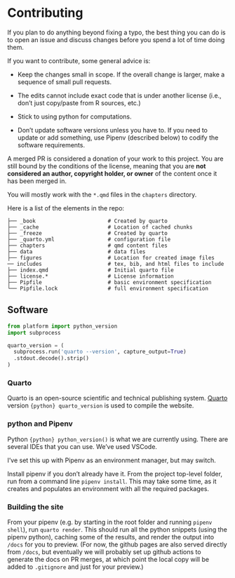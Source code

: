 # Contributing {.unlisted .unnumbered}

If you plan to do anything beyond fixing a typo, the best thing you can do is to open an issue and discuss changes before you spend a lot of time doing them. 

<!-- If you don't have a lot of experience with git or GitHub, take a look at the wonderful [_Happy Git and GitHub for the useR_](https://happygitwithr.com/).  -->

If you want to contribute, some general advice is: 

 <!-- - Only check in the source files (qmd, yml, bib, pre-made image files, etc). Don't commit the rendered files. (N.B. in this draft we're publishing from the `/docs` repo and this doesn't apply; when we migrate this'll probably change) -->

 - Keep the changes small in scope. If the overall change is larger, make a sequence of small pull requests. 
 - The edits cannot include exact code that is under another license (i.e., don't just copy/paste from R sources, etc.)
 <!-- - Respect the existing code formatting/linting (as heterogeneous as it is).  -->

 - Stick to using python for computations.  
 - Don't update software versions unless you have to. If you need to update or add something, use Pipenv (described below) to codify the software requirements.  

<!-- A merged PR will make you appear in the contributor list (see below). -->
A merged PR is considered a donation of your work to this project. 
You are still bound by the conditions of the license, meaning that you are **not considered an author, copyright holder, or owner** of the content once it has been merged in.

You will mostly work with the `*.qmd` files in the `chapters` directory. 

Here is a list of the elements in the repo: 

```
├── _book                       # Created by quarto
├── _cache                      # Location of cached chunks  
├── _freeze                     # Created by quarto
├── _quarto.yml                 # configuration file
├── chapters                    # qmd content files
├── data                        # data files
├── figures                     # Location for created image files 
── includes                     # tex, bib, and html files to include
├── index.qmd                   # Initial quarto file
├── license.*                   # License information
├── Pipfile                     # basic environment specification
└── Pipfile.lock                # full environment specification
```

## Software

```python
from platform import python_version
import subprocess

quarto_version = (
  subprocess.run('quarto --version', capture_output=True)
  .stdout.decode().strip()
)
```

### Quarto

Quarto is an open-source scientific and technical publishing system.
[Quarto](https://quarto.org/docs/get-started/) version `{python} quarto_version` is used to compile the website.

### python and Pipenv

Python `{python} python_version()` is what we are currently using.
There are several IDEs that you can use. We've used VSCode. <!--and?-->

I've set this up with Pipenv as an environment manager, but may switch.

Install pipenv if you don't already have it.
From the project top-level folder, run from a command line `pipenv install`.
This may take some time, as it creates and populates an environment with all the required packages.

### Building the site

From your pipenv (e.g. by starting in the root folder and running `pipenv shell`), run `quarto render`.
This should run all the python snippets (using the pipenv python), caching some of the results,
and render the output into `/docs` for you to preview.
(For now, the github pages are also served directly from `/docs`,
but eventually we will probably set up github actions to generate the docs on PR merges,
at which point the local copy will be added to `.gitignore` and just for your preview.)

<!-- TODO: contributors list as in tidymodels version -->
